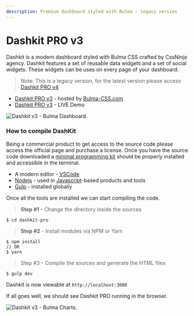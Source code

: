 ```yaml
---
description: Premium dashboard styled with Bulma - legacy version
---
```


# Dashkit PRO v3

Dashkit is a modern dashboard styled with Bulma CSS crafted by CssNinja agency. Dashkit features a set of reusable data widgets and a set of social widgets. These widgets can be uses on every page of your dashboard.

> Note: This is a legacy version, for the latest version please access [Dashkit PRO v4](dashkit-pro.md)

- [Dashkit PRO v3](https://bulma-css.com/dashkit/) - hosted by [Bulma-CSS.com](https://bulma-css.com/)
- [Dashkit PRO v3](https://dashkit-pro.bulma-css.com/) - LIVE Demo

![Dashkit v3 - Bulma Dashboard.](../../../static/assets/dashkit-v3-bulma-css.jpg)

### How to compile DashKit <a href="#how-to-compile-dashkit" id="how-to-compile-dashkit"></a>

Being a commercial product to get access to the source code please access the official page and purchase a license. Once you have the source code downloaded a [minimal programming kit](https://docs.appseed.us/content/tutorials/minimal-programming-kit) should be properly installed and accessible in the terminal.

- A modern editor - [VSCode](https://code.visualstudio.com/)​
- ​[Nodejs](https://nodejs.org/en/) - used in [Javascript](https://developer.mozilla.org/en-US/docs/Web/JavaScript)-based products and tools
- [Gulp](https://gulpjs.com/) - installed globally&#x20;

Once all the tools are installed we can start compiling the code.

> **Step #1** - Change the directory inside the sources

```
$ cd dashkit-pro
```

> **Step #2** - Install modules via NPM or Yarn

```
$ npm install
// OR
$ yarn
```

> Step #3 - Compile the sources and generate the HTML files

```
$ gulp dev
```

Dashkit is now viewable at `http://localhost:3000`

If all goes well, we should see Dashkit PRO running in the browser.

![Dashkit v3 - Bulma Charts. ](../../../static/assets/dashkit-v3-bulma-css-charts.jpg)
